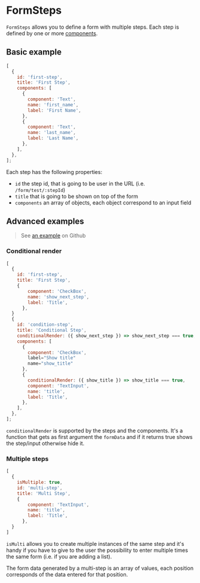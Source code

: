 
<Meta title="FormBuilder/FormSteps" />

# FormSteps

`FormSteps` allows you to define a form with multiple steps. Each step is defined by one or more [components](/?path=/story/formbuilder-03-components--page).

## Basic example

```js
[
  {
    id: 'first-step',
    title: 'First Step',
    components: [
      {
        component: 'Text',
        name: 'first_name',
        label: 'First Name',
      },
      {
        component: 'Text',
        name: 'last_name',
        label: 'Last Name',
      },
    ],
  },
];
```

Each step has the following properties:

- `id` the step id, that is going to be user in the URL (i.e. `/form/test/:stepId`)
- `title` that is going to be shown on top of the form
- `components` an array of objects, each object correspond to an input field

## Advanced examples

> See [an example](https://github.com/LBHackney-IT/lbh-social-care/blob/main/data/forms/test.jsx) on Github

### Conditional render

```js
[
  {
    id: 'first-step',
    title: 'First Step',
    {
        component: 'CheckBox',
        name: 'show_next_step',
        label: 'Title',
      },
  }
  {
    id: 'condition-step',
    title: 'Conditional Step',
    conditionalRender: ({ show_next_step }) => show_next_step === true,
    components: [
      {
        component: 'CheckBox',
        label="Show title"
        name="show_title"
      },
      {
        conditionalRender: ({ show_title }) => show_title === true,
        component: 'TextInput',
        name: 'title',
        label: 'Title',
      },
    ],
  },
];
```

`conditionalRender` is supported by the steps and the components. It's a function that gets as first argument the `formData` and if it returns true shows the step/input otherwise hide it.

### Multiple steps

```js
[
  {
    isMultiple: true,
    id: 'multi-step',
    title: 'Multi Step',
    {
        component: 'TextInput',
        name: 'title',
        label: 'Title',
      },
  }
]
```

`isMulti` allows you to create multiple instances of the same step and it's handy if you have to give to the user the possibility to enter multiple times the same form (i.e. if you are adding a list).

The form data generated by a multi-step is an array of values, each position corresponds of the data entered for that position.

